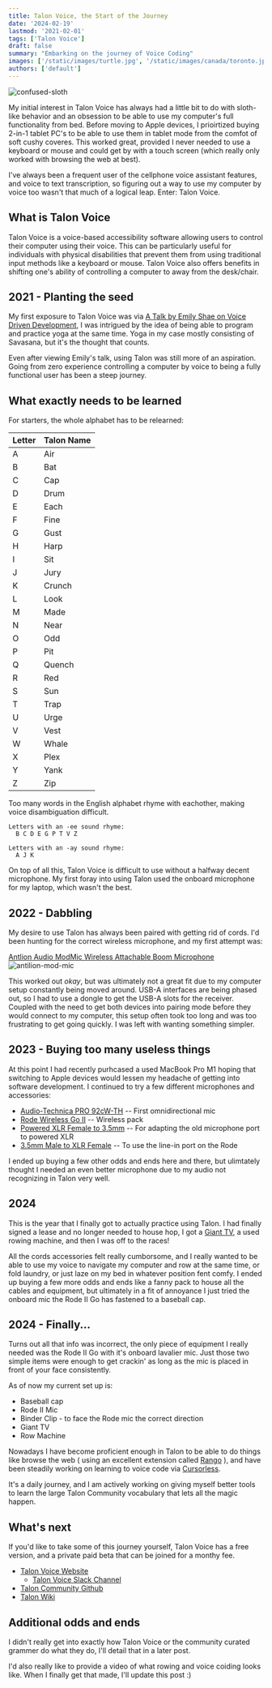 ```yaml
---
title: Talon Voice, the Start of the Journey
date: '2024-02-19'
lastmod: '2021-02-01'
tags: ['Talon Voice']
draft: false
summary: "Embarking on the journey of Voice Coding"
images: ['/static/images/turtle.jpg', '/static/images/canada/toronto.jpg']
authors: ['default']
---
```


![confused-sloth](/static/images/sloth.jpg)

My initial interest in Talon Voice has always had a little bit to do with sloth-like behavior and an obsession to be able to use my computer's full functionality from bed. Before moving to Apple devices, I prioirtized buying 2-in-1 tablet PC's to be able to use them in tablet mode from the comfot of soft cushy coveres. This worked great, provided I never needed to use a keyboard or mouse and could get by with a touch screen (which really only worked with browsing the web at best).

I've always been a frequent user of the cellphone voice assistant features, and voice to text transcription, so figuring out a way to use my computer by voice too wasn't that much of a logical leap. Enter: Talon Voice.

## What is Talon Voice

Talon Voice is a voice-based accessibility software allowing users to control their computer using their voice. This can be particularly useful for individuals with physical disabilities that prevent them from using traditional input methods like a keyboard or mouse. Talon Voice also offers benefits in shifting one's ability of controlling a computer to away from the desk/chair.

## 2021 - Planting the seed

My first exposure to Talon Voice was via [A Talk by Emily Shae on Voice Driven Development](https://whalequench.club/blog/2019/09/14/strange-loop.html), I was intrigued by the idea of being able to program and practice yoga at the same time. Yoga in my case mostly consisting of Savasana, but it's the thought that counts.

Even after viewing Emily's talk, using Talon was still more of an aspiration. Going from zero experience controlling a computer by voice to being a fully functional user has been a steep journey.

## What exactly needs to be learned

For starters, the whole alphabet has to be relearned:

| Letter | Talon Name 
| ---- | ----  
| A | Air | 
| B | Bat | 
| C | Cap | 
| D | Drum | 
| E | Each | 
| F | Fine | 
| G | Gust | 
| H | Harp | 
| I | Sit | 
| J | Jury | 
| K | Crunch | 
| L | Look | 
| M | Made | 
| N | Near | 
| O | Odd | 
| P | Pit | 
| Q | Quench | 
| R | Red | 
| S | Sun | 
| T | Trap | 
| U | Urge | 
| V | Vest | 
| W | Whale | 
| X | Plex | 
| Y | Yank | 
| Z | Zip | 

Too many words in the English alphabet rhyme with eachother, making voice disambiguation difficult.

```text
Letters with an -ee sound rhyme: 
  B C D E G P T V Z

Letters with an -ay sound rhyme:
  A J K
```

On top of all this, Talon Voice is difficult to use without a halfway decent microphone. My first foray into using Talon used the onboard microphone for my laptop, which wasn't the best.

## 2022 - Dabbling

My desire to use Talon has always been paired with getting rid of cords. I'd been hunting for the correct wireless microphone, and my first attempt was:

[Antlion Audio ModMic Wireless Attachable Boom Microphone](https://www.amazon.com/gp/product/B07KQF165L/ref=ppx_yo_dt_b_search_asin_title?ie=UTF8&psc=1)
![antilion-mod-mic](/static/images/modmic.jpg)

This worked out _okay_, but was ultimately not a great fit due to my computer setup constantly being moved around. USB-A interfaces are being phased out, so I had to use a dongle to get the USB-A slots for the receiver. Coupled with the need to get both devices into pairing mode before they would connect to my computer, this setup often took too long and was too frustrating to get going quickly. I was left with wanting something simpler.

## 2023 - Buying too many useless things

At this point I had recently purhcased a used MacBook Pro M1 hoping that switching to Apple devices would lessen my headache of getting into software development. I continued to try a few different microphones and accessories:

- [Audio-Technica PRO 92cW-TH](https://www.amazon.com/gp/product/B0013UOKB6/ref=ppx_yo_dt_b_search_asin_title?ie=UTF8&th=1) -- First omnidirectional mic
- [Rode Wireless Go II](https://www.amazon.com/gp/product/B08XFQ6KP9/ref=ppx_yo_dt_b_search_asin_title?ie=UTF8&th=1) -- Wireless pack
- [Powered XLR Female to 3.5mm](https://www.amazon.com/gp/product/B07J5QT23H/ref=ppx_yo_dt_b_search_asin_title?ie=UTF8&psc=1) -- For adapting the old microphone port to powered XLR
- [3.5mm Male to XLR Female](https://www.amazon.com/gp/product/B07FZJ9325/ref=ppx_yo_dt_b_search_asin_title?ie=UTF8&psc=1) -- To use the line-in port on the Rode

I ended up buying a few other odds and ends here and there, but ulimtately thought I needed an even better microphone due to my audio not recognizing in Talon very well.

## 2024

This is the year that I finally got to actually practice using Talon. I had finally signed a lease and no longer needed to house hop, I got a [Giant TV](https://www.amazon.com/gp/product/B0BTTTWHBW/ref=ppx_yo_dt_b_search_asin_image?ie=UTF8&psc=1), a used rowing machine, and then I was off to the races!

All the cords accessories felt really cumborsome, and I really wanted to be able to use my voice to navigate my computer and row at the same time, or fold laundry, or just laze on my bed in whatever position fent comfy. I ended up buying a few more odds and ends like a fanny pack to house all the cables and equipment, but ultimately in a fit of annoyance I just tried the onboard mic the Rode II Go has fastened to a baseball cap.

## 2024 - Finally...

Turns out all that info was incorrect, the only piece of equipment I really needed was the Rode II Go with it's onboard lavalier mic. Just those two simple items were enough to get crackin' as long as the mic is placed in front of your face consistently.

As of now my current set up is:

- Baseball cap
- Rode II Mic
- Binder Clip - to face the Rode mic the correct direction
- Giant TV
- Row Machine

Nowadays I have become proficient enough in Talon to be able to do things like browse the web ( using an excellent extension called [Rango](https://rango.click/#/) ), and have been steadily working on learning to voice code via [Cursorless](https://www.cursorless.org/).

It's a daily journey, and I am actively working on giving myself better tools to learn the large Talon Community vocabulary that lets all the magic happen.

## What's next

If you'd like to take some of this journey yourself, Talon Voice has a free version, and a private paid beta that can be joined for a monthy fee.

- [Talon Voice Website](https://talonvoice.com/)
  - [Talon Voice Slack Channel](https://talonvoice.com/chat)
- [Talon Community Github](https://github.com/talonhub/community/)
- [Talon Wiki](https://talon.wiki/)

## Additional odds and ends 

I didn't really get into exactly how Talon Voice or the community curated grammer do what they do, I'll detail that in a later post.

I'd also really like to provide a video of what rowing and voice coiding looks like. When I finally get that made, I'll update this post :)